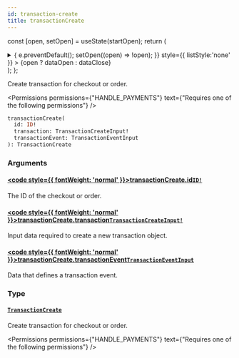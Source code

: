 ```yaml
---
id: transaction-create
title: transactionCreate
---
```






const [open, setOpen] = useState(startOpen);
return (
<details {...(open ? { open: true } : {})} className="details" style={{ border:'none', boxShadow:'none', background:'var(--ifm-background-color)' }}>
<summary
onClick={(e) => {
e.preventDefault();
setOpen((open) => !open);
}}
style={{ listStyle:'none' }} >
{open ? dataOpen : dataClose}
</summary>
{open && children}
</details>
);
};

Create transaction for checkout or order.


<Permissions permissions={"HANDLE_PAYMENTS"} text={"Requires one of the following permissions"} />


```graphql
transactionCreate(
  id: ID!
  transaction: TransactionCreateInput!
  transactionEvent: TransactionEventInput
): TransactionCreate
```

### Arguments

#### [<code style={{ fontWeight: 'normal' }}>transactionCreate.<b>id</b></code>](#)<Bullet />[`ID!`](../../../api-reference/miscellaneous/scalars/id.mdx) <Badge class="badge badge--secondary" text="non-null"/> <Badge class="badge badge--secondary" text="scalar"/> <Badge class="badge badge--secondary" text="miscellaneous"/>

The ID of the checkout or order.

#### [<code style={{ fontWeight: 'normal' }}>transactionCreate.<b>transaction</b></code>](#)<Bullet />[`TransactionCreateInput!`](../../../api-reference/payments/inputs/transaction-create-input.mdx) <Badge class="badge badge--secondary" text="non-null"/> <Badge class="badge badge--secondary" text="input"/> <Badge class="badge badge--secondary" text="payments"/>

Input data required to create a new transaction object.

#### [<code style={{ fontWeight: 'normal' }}>transactionCreate.<b>transactionEvent</b></code>](#)<Bullet />[`TransactionEventInput`](../../../api-reference/payments/inputs/transaction-event-input.mdx) <Badge class="badge badge--secondary" text="input"/> <Badge class="badge badge--secondary" text="payments"/>

Data that defines a transaction event.

### Type

#### [`TransactionCreate`](../../../api-reference/payments/objects/transaction-create.mdx) <Badge class="badge badge--secondary" text="object"/> <Badge class="badge badge--secondary" text="payments"/>

Create transaction for checkout or order.


<Permissions permissions={"HANDLE_PAYMENTS"} text={"Requires one of the following permissions"} />


